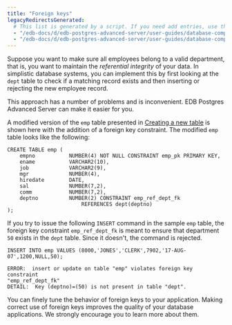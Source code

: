 ```yaml
---
title: "Foreign keys"
legacyRedirectsGenerated:
  # This list is generated by a script. If you need add entries, use the `legacyRedirects` key.
  - "/edb-docs/d/edb-postgres-advanced-server/user-guides/database-compatibility-for-oracle-developers-guide/9.6/Database_Compatibility_for_Oracle_Developers_Guide_v9.6.1.019.html"
  - "/edb-docs/d/edb-postgres-advanced-server/user-guides/database-compatibility-for-oracle-developers-guide/9.5/Database_Compatibility_for_Oracle_Developers_Guide.1.019.html"
---
```


<div id="foreign_keys" class="registered_link"></div>

Suppose you want to make sure all employees belong to a valid department, that is, you want to maintain the *referential integrity* of your data. In simplistic database systems, you can implement this by first looking at the `dept` table to check if a matching record exists and then inserting or rejecting the new employee record. 

This approach has a number of problems and is inconvenient. EDB Postgres Advanced Server can make it easier for you.

A modified version of the `emp` table presented in [Creating a new table](../02_sql_tutorial/02_creating_a_new_table/#creating_a_new_table) is shown here with the addition of a foreign key constraint. The modified `emp` table looks like the following:

```text
CREATE TABLE emp (
    empno           NUMBER(4) NOT NULL CONSTRAINT emp_pk PRIMARY KEY,
    ename           VARCHAR2(10),
    job             VARCHAR2(9),
    mgr             NUMBER(4),
    hiredate        DATE,
    sal             NUMBER(7,2),
    comm            NUMBER(7,2),
    deptno          NUMBER(2) CONSTRAINT emp_ref_dept_fk
                        REFERENCES dept(deptno)
);
```

If you try to issue the following `INSERT` command in the sample `emp` table, the foreign key constraint `emp_ref_dept_fk` is meant to ensure that department `50` exists in the `dept` table. Since it doesn't, the command is rejected.

```text
INSERT INTO emp VALUES (8000,'JONES','CLERK',7902,'17-AUG-07',1200,NULL,50);

ERROR:  insert or update on table "emp" violates foreign key constraint
"emp_ref_dept_fk"
DETAIL:  Key (deptno)=(50) is not present in table "dept".
```

You can finely tune the behavior of foreign keys to your application. Making correct use of foreign keys improves the quality of your database applications. We strongly encourage you to learn more about them.
